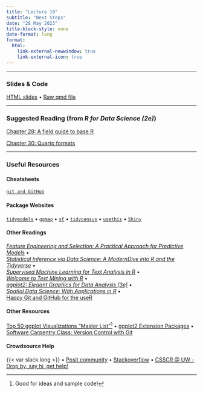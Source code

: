 ```yaml
---
title: "Lecture 10"
subtitle: "Next Steps"
date: "28 May 2023"
title-block-style: none
date-format: long
format:
  html:
    link-external-newwindow: true
    link-external-icon: true
---
```

---

### Slides & Code 

[HTML slides](CSSS508_Lecture10.qmd) • 
[Raw qmd file](https://raw.githubusercontent.com/vsass/CSSS508/main/Lectures/Lecture10/CSSS508_Lecture10.qmd)

---

### Suggested Reading (from *R for Data Science (2e)*)

[Chapter 28: A field guide to base R](https://r4ds.hadley.nz/base-r)

[Chapter 30: Quarto formats](https://r4ds.hadley.nz/iteration)

---

### Useful Resources

#### Cheatsheets

[`git and GitHub`](https://rstudio.github.io/cheatsheets/git-github.pdf)

#### Package Websites
[`tidymodels`](https://www.tidymodels.org/) •
[`ggmap`](https://github.com/dkahle/ggmap#ggmap) • 
[`sf`](https://r-spatial.github.io/sf/) • 
[`tidycensus`](https://walker-data.com/tidycensus/) • 
[`usethis`](https://usethis.r-lib.org/) • 
[`Shiny`](https://shiny.posit.co/)

#### Other Readings
[*Feature Engineering and Selection: A Practical Approach for Predictive Models*](https://bookdown.org/max/FES/) • \
[*Statistical Inference via Data Science: A ModernDive into R and the Tidyverse*](https://moderndive.com/) • \
[*Supervised Machine Learning for Text Analysis in R*](https://smltar.com/) • \
[*Welcome to Text Mining with R*](https://www.tidytextmining.com/) • \
[*ggplot2: Elegant Graphics for Data Analysis (3e)*](https://ggplot2-book.org/) • \
[*Spatial Data Science: With Applications in R*](https://r-spatial.org/book/) • \
[Happy Git and GitHub for the useR](https://happygitwithr.com/) 

#### Other Resources
[Top 50 ggplot Visualizations "Master List"](https://r-statistics.co/Top50-Ggplot2-Visualizations-MasterList-R-Code.html)^[Good for ideas and sample code!] •
[ggplot2 Extension Packages](https://exts.ggplot2.tidyverse.org/gallery/) •
[Software Carpentry Class: Version Control with Git](https://swcarpentry.github.io/git-novice/)

#### Crowdsource Help

{{< var slack.long >}} • 
[Posit community](https://community.rstudio.com/) • 
[Stackoverflow](https://stackoverflow.com/) • 
[CSSCR @ UW - Drop by, say hi, get help!](https://depts.washington.edu/csscr/)

